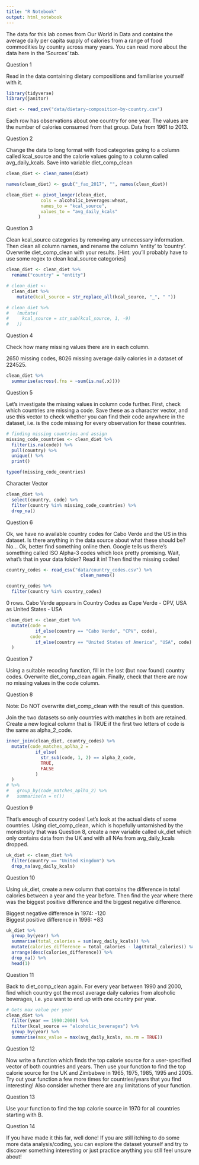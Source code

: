 ```yaml
---
title: "R Notebook"
output: html_notebook
---
```



The data for this lab comes from Our World in Data and contains the average daily per capita supply of calories from a range of food commodities by country across many years. You can read more about the data here in the ‘Sources’ tab.



Question 1

Read in the data containing dietary compositions and familiarise yourself with it.

```r
library(tidyverse)
library(janitor)
```

```r
diet <- read_csv("data/dietary-composition-by-country.csv")
```

Each row has observations about one country for one year.
The values are the number of calories consumed from that group.
Data from 1961 to 2013.

Question 2

Change the data to long format with food categories going to a column called kcal_source and the calorie values going to a column called avg_daily_kcals. Save into variable diet_comp_clean

```r
clean_diet <- clean_names(diet)
```

```r

names(clean_diet) <- gsub("_fao_2017", "", names(clean_diet))
```

```r
clean_diet <- pivot_longer(clean_diet,
             cols = alcoholic_beverages:wheat,
             names_to = "kcal_source",
             values_to = "avg_daily_kcals"
            )
```


Question 3

Clean kcal_source categories by removing any unnecessary information. Then clean all column names, and rename the column ‘entity’ to ‘country’. Overwrite diet_comp_clean with your results. [Hint: you’ll probably have to use some regex to clean kcal_source categories]

```r
clean_diet <- clean_diet %>% 
  rename("country" = "entity")

# clean_diet <- 
  clean_diet %>% 
    mutate(kcal_source = str_replace_all(kcal_source, "_", " "))

# clean_diet %>% 
#   (mutate(
#     kcal_source = str_sub(kcal_source, 1, -9)
#   ))
```

Question 4

Check how many missing values there are in each column.

2650 missing codes, 8026 missing average daily calories in a dataset of 224525.

```r
clean_diet %>% 
  summarise(across(.fns = ~sum(is.na(.x))))
```


Question 5

Let’s investigate the missing values in column code further. First, check which countries are missing a code. Save these as a character vector, and use this vector to check whether you can find their code anywhere in the dataset, i.e. is the code missing for every observation for these countries.

```r
# finding missing countries and assign
missing_code_countries <- clean_diet %>% 
  filter(is.na(code)) %>%
  pull(country) %>% 
  unique() %>% 
  print()
```

```r
typeof(missing_code_countries)
```
Character Vector

```r
clean_diet %>% 
  select(country, code) %>% 
  filter(country %in% missing_code_countries) %>% 
  drop_na()
```


Question 6

Ok, we have no available country codes for Cabo Verde and the US in this dataset. Is there anything in the data source about what these should be? No… Ok, better find something online then. Google tells us there’s something called ISO Alpha-3 codes which look pretty promising. Wait, what’s that in your data folder? Read it in! Then find the missing codes!

```r
country_codes <- read_csv("data/country_codes.csv") %>% 
                            clean_names()
```

```r
country_codes %>% 
  filter(country %in% country_codes)
```
0 rows. Cabo Verde appears in Country Codes as Cape Verde - CPV, USA as United States - USA

```r
clean_diet <- clean_diet %>% 
  mutate(code =
           if_else(country == "Cabo Verde", "CPV", code),
         code =
           if_else(country == "United States of America", "USA", code)
  )
```


Question 7

Using a suitable recoding function, fill in the lost (but now found) country codes. Overwrite diet_comp_clean again. Finally, check that there are now no missing values in the code column.


Question 8

Note: Do NOT overwrite diet_comp_clean with the result of this question.

Join the two datasets so only countries with matches in both are retained. Create a new logical column that is TRUE if the first two letters of code is the same as alpha_2_code.

```r
inner_join(clean_diet, country_codes) %>% 
  mutate(code_matches_aplha_2 =
           if_else(
             str_sub(code, 1, 2) == alpha_2_code,
             TRUE,
             FALSE
           )
  ) 
# %>% 
#   group_by(code_matches_aplha_2) %>% 
#   summarise(n = n())
```




Question 9

That’s enough of country codes! Let’s look at the actual diets of some countries. Using diet_comp_clean, which is hopefully untarnished by the monstrosity that was Question 8, create a new variable called uk_diet which only contains data from the UK and with all NAs from avg_daily_kcals dropped.

```r
uk_diet <- clean_diet %>% 
  filter(country == "United Kingdom") %>% 
  drop_na(avg_daily_kcals)
```

Question 10

Using uk_diet, create a new column that contains the difference in total calories between a year and the year before. Then find the year where there was the biggest positive difference and the biggest negative difference.

Biggest negative difference in 1974: -120	
Biggest positive difference in 1996: +83

```r
uk_diet %>% 
  group_by(year) %>% 
  summarise(total_calories = sum(avg_daily_kcals)) %>% 
  mutate(calories_difference = total_calories - lag(total_calories)) %>% 
  arrange(desc(calories_difference)) %>% 
  drop_na() %>% 
  head(1)

```

Question 11

Back to diet_comp_clean again. For every year between 1990 and 2000, find which country got the most average daily calories from alcoholic beverages, i.e. you want to end up with one country per year.

```r
# Gets max value per year
clean_diet %>% 
  filter(year == 1990:2000) %>% 
  filter(kcal_source == "alcoholic_beverages") %>% 
  group_by(year) %>% 
  summarise(max_value = max(avg_daily_kcals, na.rm = TRUE))
```




Question 12

Now write a function which finds the top calorie source for a user-specified vector of both countries and years. Then use your function to find the top calorie source for the UK and Zimbabwe in 1965, 1975, 1985, 1995 and 2005. Try out your function a few more times for countries/years that you find interesting! Also consider whether there are any limitations of your function.



Question 13

Use your function to find the top calorie source in 1970 for all countries starting with B.



Question 14

If you have made it this far, well done! If you are still itching to do some more data analysis/coding, you can explore the dataset yourself and try to discover something interesting or just practice anything you still feel unsure about!